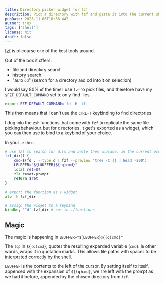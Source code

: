```yaml
---
title: Directory picker widget for fzf
description: Pick a directory with fzf and paste it into the current shell prompt.
pubDate: 2023-11-06T18:56:44Z 
author: tjex
tags: ['shell']
license: mit
draft: false
---
```


[fzf](https://github.com/junegunn/fzf) is of course one of the best tools around. 

Out of the box it offers:

- file and directory search
- history search
- "auto `cd`" (search for a directory and cd into it on selection)

I would say 80% of the time I use `fzf` to pick files, and therefore have my 
`$FZF_DEFAULT_COMMAND` set to only find files.

```zsh
export FZF_DEFAULT_COMMAND='fd -H -tf'
```

This then means that I can't use the `CTRL-T` keybinding to find directories.

I dug into the `zsh` functions that come with `fzf` to replicate the same file picking 
behaviour, but for directories. It get's exported as a widget, which you can then 
use to bind to a keybind of your choice.

In your `.zshrc`:

```zsh
# use fzf to search for dirs and paste them inplace, in the current prompt
fzf_dir() {
    cmd=$(fd . --type d | fzf --preview 'tree -C {} | head -200')
    LBUFFER="${LBUFFER}${(q)cmd}"
    local ret=$?
    zle reset-prompt
    return $ret
}

# export the function as a widget
zle -N fzf_dir

# assign the widget to a keybind
bindkey '^d' fzf_dir # set in ./functions
```

## Magic

The magic is happening in `LBUFFER="${LBUFFER}${(q)cmd}"`

The `(q)` in `${(q)cmd}`, quotes the resulting expanded variable (`cmd`). In other words, wraps 
it in quotation marks. This allows file paths with spaces to be interpreted correctly by the shell.

`LBUFFER` is the contents to the left of the cursor. By setting itself to itself, appended with the 
expansion of `${(q)cmd}`, we are left with the prompt as we had it before, appended by the chosen 
directory from `fzf`.
